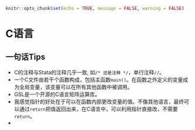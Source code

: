 
```{r setup, include=FALSE}
knitr::opts_chunk$set(echo = TRUE, message = FALSE, warning = FALSE)
```

# C语言 {#C}
## 一句话Tips

- C的注释与Stata的注释几乎一致, 如`/* 这是注释 */`，单行注释`//`。
- 一个C文件由若干个函数构成，包括主函数`main()`。在函数之外定义的变量成为全局变量，该变量可以在所有其他函数中被调用。
- GSL是一个开源的C语言矩阵运算库。
- 我感觉指针的好处在于可以在函数内部更改变量的值。不像其他语言，最终可以通过`return`把值返回出来，在C语言中，可以利用指针直接改，不需要`return`。
- 